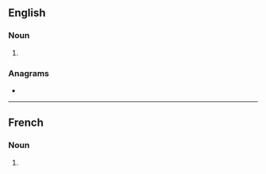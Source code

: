 ==English==

===Noun===
{{head|en|noun plural form}}

# {{plural of|czar|lang=en}}

===Anagrams===
* {{anagrams|en|Z-cars|z cars}}

----

==French==

===Noun===
{{head|fr|noun plural form|g=m}}

# {{plural of|czar|lang=fr}}